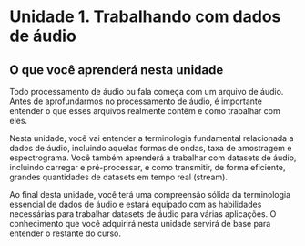 # Unidade 1. Trabalhando com dados de áudio

## O que você aprenderá nesta unidade

Todo processamento de áudio ou fala começa com um arquivo de áudio. Antes de aprofundarmos no processamento de áudio, é importante entender o que esses arquivos realmente contêm e como trabalhar com eles.

Nesta unidade, você vai entender a terminologia fundamental relacionada a dados de áudio, incluindo aquelas formas de ondas, taxa de amostragem e espectrograma. Você também aprenderá a trabalhar com datasets de áudio, incluindo carregar e pré-processar, e como transmitir, de forma eficiente, grandes quantidades de datasets em tempo real (stream).

Ao final desta unidade, você terá uma compreensão sólida da terminologia essencial de dados de áudio e estará equipado com as habilidades necessárias para trabalhar datasets de áudio para várias aplicações. O conhecimento que você adquirirá nesta unidade servirá de base para entender o restante do curso.